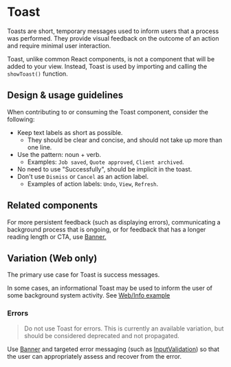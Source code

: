 
<Meta title="Components/Status and Feedback/Toast/Docs" component={Toast} />

# Toast

Toasts are short, temporary messages used to inform users that a process was
performed. They provide visual feedback on the outcome of an action and require
minimal user interaction.

Toast, unlike common React components, is not a component that will be added to
your view. Instead, Toast is used by importing and calling the `showToast()`
function.

## Design & usage guidelines

When contributing to or consuming the Toast component, consider the following:

- Keep text labels as short as possible.
  - They should be clear and concise, and should not take up more than one line.
- Use the pattern: noun + verb.
  - Examples: `Job saved`, `Quote approved`, `Client archived`.
- No need to use "Successfully", should be implicit in the toast.
- Don't use `Dismiss` or `Cancel` as an action label.
  - Examples of action labels: `Undo`, `View`, `Refresh`.

## Related components

For more persistent feedback (such as displaying errors), communicating a
background process that is ongoing, or for feedback that has a longer reading
length or CTA, use
[Banner.](../?path=/docs/components-status-and-feedback-banner--banner)

## Variation (Web only)

The primary use case for Toast is success messages.

In some cases, an informational Toast may be used to inform the user of some
background system activity. See
[Web/Info example](../?path=/code/components-status-and-feedback-toast-web--variation)

### Errors

> Do not use Toast for errors. This is currently an available variation, but
> should be considered deprecated and not propagated.

Use [Banner](../?path=/docs/components-status-and-feedback-banner--banner) and
targeted error messaging (such as
[InputValidation](../?path=/docs/components-forms-and-inputs-inputvalidation-docs--page))
so that the user can appropriately assess and recover from the error.
